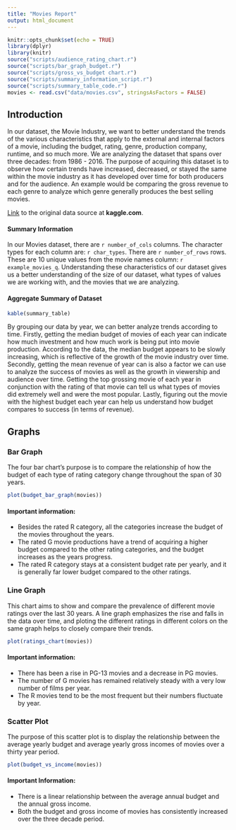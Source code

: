 ```yaml
---
title: "Movies Report"
output: html_document
---
```


```r
knitr::opts_chunk$set(echo = TRUE)
library(dplyr)
library(knitr)
source("scripts/audience_rating_chart.r")
source("scripts/bar_graph_budget.r")
source("scripts/gross_vs_budget chart.r")
source("scripts/summary_information_script.r")
source("scripts/summary_table_code.r")
movies <- read.csv("data/movies.csv", stringsAsFactors = FALSE)
```

## Introduction

In our dataset, the Movie Industry, we want to better understand the trends of the various characteristics that apply to the external and internal factors of a movie, including the budget, rating, genre, production company, runtime, and so much more. We are analyzing the dataset that spans over three decades: from 1986 - 2016. The purpose of acquiring this dataset is to observe how certain trends have increased, decreased, or stayed the same within the movie industry as it has developed over time for both producers and for the audience. An example would be comparing the gross revenue to each genre to analyze which genre generally produces the best selling movies.

[Link](https://www.kaggle.com/danielgrijalvas/movies) to the original data source at __kaggle.com__.

#### Summary Information 
  In our Movies dataset, there are `r number_of_cols` columns. The character types for each column are: `r char_types`. There are `r number_of_rows` rows. These are 10 unique values from the movie names column: `r example_movies_q`. Understanding these characteristics of our dataset gives us a better understanding of the size of our dataset, what types of values we are working with, and the movies that we are analyzing.
  
#### Aggregate Summary of Dataset
```r
kable(summary_table)
```

By grouping our data by year, we can better analyze trends according to time. Firstly, getting the median budget of movies of each year can indicate how much investment and how much work is being put into movie production. According to the data, the median budget appears to be slowly increasing, which is reflective of the growth of the movie industry over time. Secondly, getting the mean revenue of year can is also a factor we can use to analyze the success of movies as well as the growth in viewership and audience over time. Getting the top grossing movie of each year in conjunction with the rating of that movie can tell us what types of movies did extremely well and were the most popular. Lastly, figuring out the movie with the highest budget each year can help us understand how budget compares to success (in terms of revenue).

## Graphs

### Bar Graph
The four bar chart's purpose is to compare the relationship of how the budget of each type of rating category change throughout the span of 30 years. 

```r
plot(budget_bar_graph(movies))

```

#### Important information:

* Besides the rated R category, all the categories increase the budget of the movies throughout the years. 
* The rated G movie productions have a trend of acquiring a higher budget compared to the other rating categories, and the budget increases as the years progress.
* The rated R category stays at a consistent budget rate per yearly, and it is generally far lower budget compared to the other ratings.

### Line Graph

This chart aims to show and compare the prevalence of different movie ratings over the last 30 years. A line graph emphasizes the rise and falls in the data over time, and ploting the different ratings in different colors on the same graph helps to closely compare their trends. 

```r
plot(ratings_chart(movies))
```

#### Important information:
* There has been a rise in PG-13 movies and a decrease in PG movies.
* The number of G movies has remained relatively steady with a very low number of films per year.
* The R movies tend to be the most frequent but their numbers fluctuate by year.

### Scatter Plot

The purpose of this scatter plot is to display the relationship between the average yearly budget and average yearly gross incomes of movies over a thirty year period.

```r
plot(budget_vs_income(movies))
```

#### Important Information:
* There is a linear relationship between the average annual budget and the annual gross income.
* Both the budget and gross income of movies has consistently increased over the three decade period.